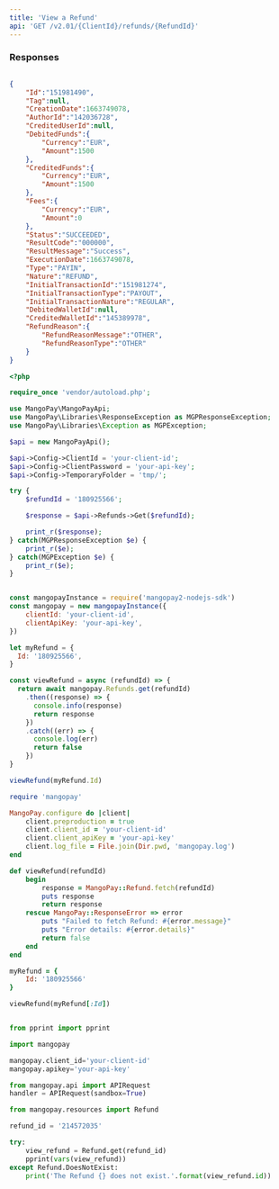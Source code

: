 ```yaml
---
title: 'View a Refund'  
api: 'GET /v2.01/{ClientId}/refunds/{RefundId}'  
---
```


  

### Responses  

<AccordionGroup><Accordion title="200">  

<IdResponse />  

<TagResponse />  

<CreationDateResponse />  

<AuthorId3Response />  

<CreditedUserIdResponse />  

<DebitedFunds5Response />  

<CreditedFunds5Response />  

<Fees9Response />  

<Status2Response />  

<ResultCodeResponse />  

<ResultMessageResponse />  

<ExecutionDateResponse />  

<TypeResponse />  

<NatureResponse />  

<InitialTransactionId1Response />  

<InitialTransactionType1Response />  

<InitialTransactionNature1Response />  

<DebitedWalletIdResponse />  

<CreditedWalletIdResponse />  

<RefundReasonResponse /></Accordion></AccordionGroup>  

<ResponseExample>  

```json 200  

{
    "Id":"151981490",
    "Tag":null,
    "CreationDate":1663749078,
    "AuthorId":"142036728",
    "CreditedUserId":null,
    "DebitedFunds":{
        "Currency":"EUR",
        "Amount":1500
    },
    "CreditedFunds":{
        "Currency":"EUR",
        "Amount":1500
    },
    "Fees":{
        "Currency":"EUR",
        "Amount":0
    },
    "Status":"SUCCEEDED",
    "ResultCode":"000000",
    "ResultMessage":"Success",
    "ExecutionDate":1663749078,
    "Type":"PAYIN",
    "Nature":"REFUND",
    "InitialTransactionId":"151981274",
    "InitialTransactionType":"PAYOUT",
    "InitialTransactionNature":"REGULAR",
    "DebitedWalletId":null,
    "CreditedWalletId":"145389978",
    "RefundReason":{
        "RefundReasonMessage":"OTHER",
        "RefundReasonType":"OTHER"
    }
}  

 ```  

</ResponseExample>  

<RequestExample>  
  
```php PHP  
<?php 

require_once 'vendor/autoload.php';

use MangoPay\MangoPayApi;
use MangoPay\Libraries\ResponseException as MGPResponseException;
use MangoPay\Libraries\Exception as MGPException;

$api = new MangoPayApi();

$api->Config->ClientId = 'your-client-id';
$api->Config->ClientPassword = 'your-api-key';
$api->Config->TemporaryFolder = 'tmp/';

try {
    $refundId = '180925566';

    $response = $api->Refunds->Get($refundId);

    print_r($response);
} catch(MGPResponseException $e) {
    print_r($e);
} catch(MGPException $e) {
    print_r($e);
}  
```  

  
```javascript NodeJS  

const mangopayInstance = require('mangopay2-nodejs-sdk')
const mangopay = new mangopayInstance({
    clientId: 'your-client-id',
    clientApiKey: 'your-api-key',
})

let myRefund = {
  Id: '180925566',
}

const viewRefund = async (refundId) => {
  return await mangopay.Refunds.get(refundId)
    .then((response) => {
      console.info(response)
      return response
    })
    .catch((err) => {
      console.log(err)
      return false
    })
}

viewRefund(myRefund.Id)  
```  

  
```ruby Ruby  
require 'mangopay'

MangoPay.configure do |client|
    client.preproduction = true
    client.client_id = 'your-client-id'
    client.client_apiKey = 'your-api-key'
    client.log_file = File.join(Dir.pwd, 'mangopay.log')
end

def viewRefund(refundId)
    begin
        response = MangoPay::Refund.fetch(refundId)
        puts response
        return response
    rescue MangoPay::ResponseError => error
        puts "Failed to fetch Refund: #{error.message}"
        puts "Error details: #{error.details}"
        return false
    end
end

myRefund = {
    Id: '180925566'
}

viewRefund(myRefund[:Id])  
```  

  
```python Python  

from pprint import pprint

import mangopay

mangopay.client_id='your-client-id'
mangopay.apikey='your-api-key'

from mangopay.api import APIRequest
handler = APIRequest(sandbox=True)

from mangopay.resources import Refund

refund_id = '214572035'

try:
    view_refund = Refund.get(refund_id)
    pprint(vars(view_refund))
except Refund.DoesNotExist:
    print('The Refund {} does not exist.'.format(view_refund.id))  
```  

  
</RequestExample>